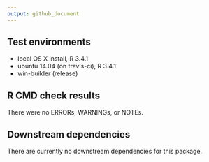 ```yaml
---
output: github_document
---
```


## Test environments
* local OS X install, R 3.4.1
* ubuntu 14.04 (on travis-ci), R 3.4.1
* win-builder (release)

## R CMD check results
There were no ERRORs, WARNINGs, or NOTEs. 

## Downstream dependencies
There are currently no downstream dependencies for this package.